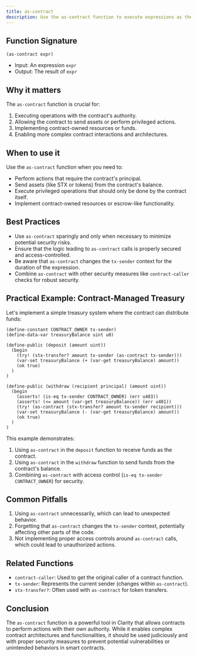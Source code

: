 ```yaml
---
title: as-contract
description: Use the as-contract function to execute expressions as the contract principal in Clarity smart contracts.
---
```


## Function Signature

```clarity
(as-contract expr)
```

- Input: An expression `expr`
- Output: The result of `expr`

## Why it matters

The `as-contract` function is crucial for:

1. Executing operations with the contract's authority.
2. Allowing the contract to send assets or perform privileged actions.
3. Implementing contract-owned resources or funds.
4. Enabling more complex contract interactions and architectures.

## When to use it

Use the `as-contract` function when you need to:

- Perform actions that require the contract's principal.
- Send assets (like STX or tokens) from the contract's balance.
- Execute privileged operations that should only be done by the contract itself.
- Implement contract-owned resources or escrow-like functionality.

## Best Practices

- Use `as-contract` sparingly and only when necessary to minimize potential security risks.
- Ensure that the logic leading to `as-contract` calls is properly secured and access-controlled.
- Be aware that `as-contract` changes the `tx-sender` context for the duration of the expression.
- Combine `as-contract` with other security measures like `contract-caller` checks for robust security.

## Practical Example: Contract-Managed Treasury

Let's implement a simple treasury system where the contract can distribute funds:

```clarity
(define-constant CONTRACT_OWNER tx-sender)
(define-data-var treasuryBalance uint u0)

(define-public (deposit (amount uint))
  (begin
    (try! (stx-transfer? amount tx-sender (as-contract tx-sender)))
    (var-set treasuryBalance (+ (var-get treasuryBalance) amount))
    (ok true)
  )
)

(define-public (withdraw (recipient principal) (amount uint))
  (begin
    (asserts! (is-eq tx-sender CONTRACT_OWNER) (err u403))
    (asserts! (<= amount (var-get treasuryBalance)) (err u401))
    (try! (as-contract (stx-transfer? amount tx-sender recipient)))
    (var-set treasuryBalance (- (var-get treasuryBalance) amount))
    (ok true)
  )
)
```

This example demonstrates:
1. Using `as-contract` in the `deposit` function to receive funds as the contract.
2. Using `as-contract` in the `withdraw` function to send funds from the contract's balance.
3. Combining `as-contract` with access control (`is-eq tx-sender CONTRACT_OWNER`) for security.

## Common Pitfalls

1. Using `as-contract` unnecessarily, which can lead to unexpected behavior.
2. Forgetting that `as-contract` changes the `tx-sender` context, potentially affecting other parts of the code.
3. Not implementing proper access controls around `as-contract` calls, which could lead to unauthorized actions.

## Related Functions

- `contract-caller`: Used to get the original caller of a contract function.
- `tx-sender`: Represents the current sender (changes within `as-contract`).
- `stx-transfer?`: Often used with `as-contract` for token transfers.

## Conclusion

The `as-contract` function is a powerful tool in Clarity that allows contracts to perform actions with their own authority. While it enables complex contract architectures and functionalities, it should be used judiciously and with proper security measures to prevent potential vulnerabilities or unintended behaviors in smart contracts.
